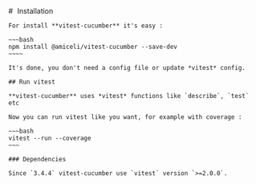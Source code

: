 
<Layout title="vitest-cucumber - install">
	# <i class="lni lni-npm" style="position : relative; top : 8px; margin-right : 5px"></i> Installation

    For install **vitest-cucumber** it's easy : 

    ~~~bash
    npm install @amiceli/vitest-cucumber --save-dev
    ~~~~

    It's done, you don't need a config file or update *vitest* config.

    ## Run vitest

    **vitest-cucumber** uses *vitest* functions like `describe`, `test` etc 

    Now you can run vitest like you want, for example with coverage : 

    ~~~bash
    vitest --run --coverage
    ~~~

    ### Dependencies

    Since `3.4.4` vitest-cucumber use `vitest` version `>=2.0.0`.
</Layout>



